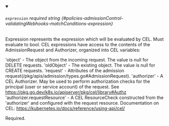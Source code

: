 
<details className="config-field" data-expandable="false" open>
<summary>

###### `expression` <span className="config-field-required" data-required="false">required</span> <span className="config-field-type">string</span> <span className="config-field-default"></span> <span className="config-field-enum"></span> {#policies-admissionControl-validatingWebhooks-matchConditions-expression}

Expression represents the expression which will be evaluated by CEL. Must evaluate to bool.
CEL expressions have access to the contents of the AdmissionRequest and Authorizer, organized into CEL variables:

'object' - The object from the incoming request. The value is null for DELETE requests.
'oldObject' - The existing object. The value is null for CREATE requests.
'request' - Attributes of the admission request(/pkg/apis/admission/types.go#AdmissionRequest).
'authorizer' - A CEL Authorizer. May be used to perform authorization checks for the principal (user or service account) of the request.
  See https://pkg.go.dev/k8s.io/apiserver/pkg/cel/library#Authz
'authorizer.requestResource' - A CEL ResourceCheck constructed from the 'authorizer' and configured with the
  request resource.
Documentation on CEL: https://kubernetes.io/docs/reference/using-api/cel/

Required.

</summary>



</details>
